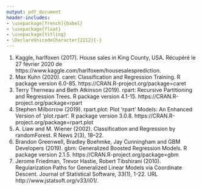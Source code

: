 ```yaml
---
output: pdf_document
header-includes:
- \usepackage[french]{babel}
- \usepackage{float}
- \usepackage{titling}
- \DeclareUnicodeCharacter{2212}{-}
---
```

\begin{titlingpage}
  \rightline{Équipe 2}
  \centering
  \Large
  Travail fait par \\
  \vspace{1cm}
  \text{Matis Brassard-Verrier (111 182 740) }\\
  \text{Alyson Marquis (111 183 605)}\\
  \text{Alexis Picard (111 182 200)}\\
  \text{Samuel Provencher (111 181 794)}\\
  \vfill
  \Large
  Apprentissage statistique en actuariat \\
  \vspace{0.5cm}
  \text{ACT-3114}
  \vfill
  \Large
  Rapport 1\\
  \vfill
  \Large
  Présenté à\\
  \vspace{0.5cm}
  \text{Marie-Pier Côté}
  \vfill
  \Large
  École d'actuariat\\
  \text{Université Laval}\\
  \text{27 février 2020}
\end{titlingpage}

\pagenumbering{gobble}

\tableofcontents

\newpage
\pagenumbering{arabic}



\section{Introduction}




\newpage
\section{Modèle de base}


\newpage
\section{Ajustement des modèles}


\newpage
\section{Comparaison des modèles}

\newpage
\section{Interprétation des meilleurs modèles}

\newpage
\section{Conclusion}

\newpage
\section{Bibliographie}

1. Kaggle, harlfoxen (2017). House sales in King County, USA. Récupéré le 27 février 2020 de https://www.kaggle.com/harlfoxem/housesalesprediction.
\newline
2. Max Kuhn (2020). caret: Classification and Regression Training. R package version 6.0-85.
  https://CRAN.R-project.org/package=caret
\newline
3. Terry Therneau and Beth Atkinson (2019). rpart: Recursive Partitioning and Regression Trees. R package
  version 4.1-15. https://CRAN.R-project.org/package=rpart
\newline
4. Stephen Milborrow (2019). rpart.plot: Plot 'rpart' Models: An Enhanced Version of 'plot.rpart'. R
  package version 3.0.8. https://CRAN.R-project.org/package=rpart.plot
\newline
5. A. Liaw and M. Wiener (2002). Classification and Regression by randomForest. R News 2(3), 18--22.
\newline
6. Brandon Greenwell, Bradley Boehmke, Jay Cunningham and GBM Developers (2019). gbm: Generalized Boosted
  Regression Models. R package version 2.1.5. https://CRAN.R-project.org/package=gbm
  \newline
7. Jerome Friedman, Trevor Hastie, Robert Tibshirani (2010). Regularization Paths for Generalized Linear
  Models via Coordinate Descent. Journal of Statistical Software, 33(1), 1-22. URL
  http://www.jstatsoft.org/v33/i01/.
  



